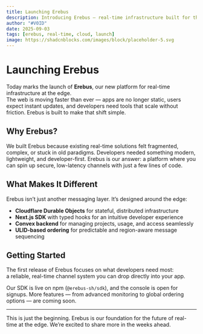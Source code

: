 ```yaml
---
title: Launching Erebus
description: Introducing Erebus — real-time infrastructure built for the edge
author: "#V0ID"
date: 2025-09-03
tags: [erebus, real-time, cloud, launch]
image: https://shadcnblocks.com/images/block/placeholder-5.svg
---
```


# Launching Erebus

Today marks the launch of **Erebus**, our new platform for real-time infrastructure at the edge.  
The web is moving faster than ever — apps are no longer static, users expect instant updates, and developers need tools that scale without friction. Erebus is built to make that shift simple.

## Why Erebus?

We built Erebus because existing real-time solutions felt fragmented, complex, or stuck in old paradigms. Developers needed something modern, lightweight, and developer-first. Erebus is our answer: a platform where you can spin up secure, low-latency channels with just a few lines of code.

## What Makes It Different

Erebus isn’t just another messaging layer. It’s designed around the edge:

- **Cloudflare Durable Objects** for stateful, distributed infrastructure  
- **Next.js SDK** with typed hooks for an intuitive developer experience  
- **Convex backend** for managing projects, usage, and access seamlessly  
- **ULID-based ordering** for predictable and region-aware message sequencing  

## Getting Started

The first release of Erebus focuses on what developers need most:  
a reliable, real-time channel system you can drop directly into your app.  

Our SDK is live on npm (`@erebus-sh/sdk`), and the console is open for signups. More features — from advanced monitoring to global ordering options — are coming soon.

---

This is just the beginning. Erebus is our foundation for the future of real-time at the edge. We’re excited to share more in the weeks ahead.
